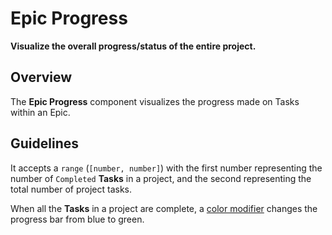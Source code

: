

<Meta title="Epics/Progress/Docs" />

# Epic Progress

**Visualize the overall progress/status of the entire project.**

## Overview

The **Epic Progress** component visualizes the progress made on Tasks within an
Epic.

## Guidelines

It accepts a `range` (`[number, number]`) with the first number representing the
number of `Completed` **Tasks** in a project, and the second representing the
total number of project tasks.

<Canvas>
  <EpicProgress range={[7, 13]} />
</Canvas>

When all the **Tasks** in a project are complete, a
[color modifier](https://www.lightningdesignsystem.com/components/progress-bar/#Modifiers)
changes the progress bar from blue to green.

<Canvas>
  <EpicProgress range={[10, 10]} />
</Canvas>
